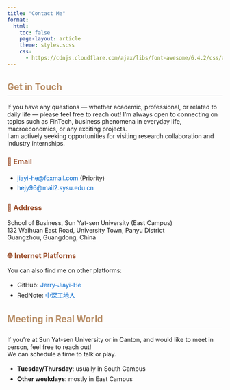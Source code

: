 ```yaml
---
title: "Contact Me"
format:
  html:
    toc: false
    page-layout: article
    theme: styles.scss
    css: 
      - https://cdnjs.cloudflare.com/ajax/libs/font-awesome/6.4.2/css/all.min.css
---
```


<style>
/* 与网站整体风格保持一致的样式 */
h2 {
  color: #b98f68; /* 使用主题中的标题颜色 */
  margin-top: 2rem;
  border-bottom: 1px solid #e9ecef;
  padding-bottom: 0.5rem;
}

h3 {
  color: #9a4c28; /* 使用主题中的子标题颜色 */
  margin-top: 1.5rem;
}

a {
  color: #0066cc; /* 使用主题中的链接颜色 */
  text-decoration: none;
}

a:hover {
  color: #006400; /* 悬停时的颜色 */
  text-decoration: underline;
}

/* 联系信息样式 */
.contact-section {
  margin-bottom: 1.5rem;
}

/* 减少地址部分的空格 */
.address-info {
  margin-top: 0.5rem;
}

/* 统一调整列表间距 */
ul, ol {
  margin-top: 0.5rem;
  line-height: 1.7;
}
</style>

## Get in Touch

If you have any questions — whether academic, professional, or related to daily life — please feel free to reach out! I'm always open to connecting on topics such as FinTech, business phenomena in everyday life, macroeconomics, or any exciting projects.  
I am actively seeking opportunities for visiting research collaboration and industry internships.


### 📧 Email  
- <i class="fa-solid fa-envelope"></i>  [jiayi-he@foxmail.com](mailto:jiayi-he@foxmail.com) (Priority) 
- <i class="fa-solid fa-envelope"></i> [hejy96@mail2.sysu.edu.cn](mailto:hejy96@mail2.sysu.edu.cn)  

### 📍 Address
School of Business, Sun Yat-sen University (East Campus)  
132 Waihuan East Road, University Town, Panyu District  
Guangzhou, Guangdong, China

### 🌐 Internet Platforms
You can also find me on other platforms:

- <i class="fa-brands fa-github"></i> GitHub: [Jerry-Jiayi-He](https://github.com/Jerry-Jiayi-He)
- <i class="fa-solid fa-heart" style="color: #e74c3c;"></i> RedNote: [中深工地人](https://www.xiaohongshu.com/user/profile/6463125100000000100297b1)


## Meeting in Real World

If you're at Sun Yat-sen University or in Canton, and would like to meet in person, feel free to reach out!  
We can schedule a time to talk or play.

- **Tuesday/Thursday**: usually in South Campus  
- **Other weekdays**: mostly in East Campus
